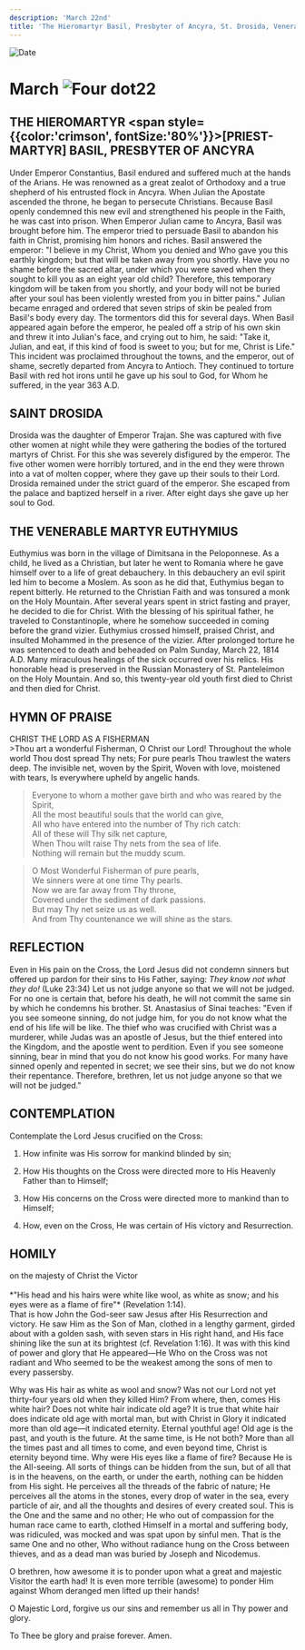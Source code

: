 ```yaml
---
description: 'March 22nd'
title: 'The Hieromartyr Basil, Presbyter of Ancyra, St. Drosida, Venerable Martyr Euthymius'
---
```


<CustomPaginator />
<RunningHead />

<Image src="/title-imprint.png" height={68} width={50} alt="Date" className="title-imprint"/>

# <div id="date">March <Image className="four-dot" src="/four-dot.png" height={15} width={15} alt="Four dot" />22</div>

## THE HIEROMARTYR <span style={{color:'crimson', fontSize:'80%'}}>[PRIEST-MARTYR]</span> BASIL, PRESBYTER OF ANCYRA

Under Emperor Constantius, Basil endured and suffered much at the hands of the Arians. He was renowned as a great zealot of Orthodoxy and a true shepherd of his entrusted flock in Ancyra. When Julian the Apostate ascended the throne, he began to persecute Christians. Because Basil openly condemned this new evil and strengthened his people in the Faith, he was cast into prison. When Emperor Julian came to Ancyra, Basil was brought before him. The emperor tried to persuade Basil to abandon his faith in Christ, promising him honors and riches. Basil answered the emperor: "I believe in my Christ, Whom you denied and Who gave you this earthly kingdom; but that will be taken away from you shortly. Have you no shame before the sacred altar, under which you were saved when they sought to kill you as an eight year old child? Therefore, this temporary kingdom will be taken from you shortly, and your body will not be buried after your soul has been violently wrested from you in bitter pains." Julian became enraged and ordered that seven strips of skin be pealed from Basil's body every day. The tormentors did this for several days. When Basil appeared again before the emperor, he pealed off a strip of his own skin and threw it into Julian's face, and crying out to him, he said: "Take it, Julian, and eat, if this kind of food is sweet to you; but for me, Christ is Life." This incident was proclaimed throughout the towns, and the emperor, out of shame, secretly departed from Ancyra to Antioch. They continued to torture Basil with red hot irons until he gave up his soul to God, for Whom he suffered, in the year 363 A.D.

## SAINT DROSIDA

Drosida was the daughter of Emperor Trajan. She was captured with five other women at night while they were gathering the bodies of the tortured martyrs of Christ. For this she was severely disfigured by the emperor. The five other women were horribly tortured, and in the end they were thrown into a vat of molten copper, where they gave up their souls to their Lord. Drosida remained under the strict guard of the emperor. She escaped from the palace and baptized herself in a river. After eight days she gave up her soul to God.

## THE VENERABLE MARTYR EUTHYMIUS

Euthymius was born in the village of Dimitsana in the Peloponnese. As a child, he lived as a Christian, but later he went to Romania where he gave himself over to a life of great debauchery. In this debauchery an evil spirit led him to become a Moslem. As soon as he did that, Euthymius began to repent bitterly. He returned to the Christian Faith and was tonsured a monk on the Holy Mountain. After several years spent in strict fasting and prayer, he decided to die for Christ. With the blessing of his spiritual father, he traveled to Constantinople, where he somehow succeeded in coming before the grand vizier. Euthymius crossed himself, praised Christ, and insulted Mohammed in the presence of the vizier. After prolonged torture he was sentenced to death and beheaded on Palm Sunday, March 22, 1814 A.D. Many miraculous healings of the sick occurred over his relics. His honorable head is preserved in the Russian Monastery of St. Panteleimon on the Holy Mountain. And so, this twenty-year old youth first died to Christ and then died for Christ.


## HYMN OF PRAISE
<div style={{textAlign:'center', color:'crimson', fontWeight:'bold'}}>
CHRIST THE LORD AS A FISHERMAN
</div>
>Thou art a wonderful Fisherman, O Christ our Lord!  
Throughout the whole world Thou dost spread Thy nets;  
For pure pearls Thou trawlest the waters deep.  
The invisible net, woven by the Spirit,  
Woven with love, moistened with tears,  
Is everywhere upheld by angelic hands.  

>Everyone to whom a mother gave birth and who was reared by the Spirit,  
All the most beautiful souls that the world can give,  
All who have entered into the number of Thy rich catch:  
All of these will Thy silk net capture,  
When Thou wilt raise Thy nets from the sea of life.  
Nothing will remain but the muddy scum.  

>O Most Wonderful Fisherman of pure pearls,  
We sinners were at one time Thy pearls.  
Now we are far away from Thy throne,  
Covered under the sediment of dark passions.  
But may Thy net seize us as well.  
And from Thy countenance we will shine as the stars.  


## REFLECTION

Even in His pain on the Cross, the Lord Jesus did not condemn sinners but offered up pardon for their sins to His Father, saying: *They know not what they do!* (Luke 23:34) Let us not judge anyone so that we will not be judged. For no one is certain that, before his death, he will not commit the same sin by which he condemns his brother. St. Anastasius of Sinai teaches: "Even if you see someone sinning, do not judge him, for you do not know what the end of his life will be like. The thief who was crucified with Christ was a murderer, while Judas was an apostle of Jesus, but the thief entered into the Kingdom, and the apostle went to perdition.  Even if you see someone sinning, bear in mind that you do not know his good works. For many have sinned openly and repented in secret; we see their sins, but we do not know their repentance. Therefore, brethren, let us not judge anyone so that we will not be judged."


## CONTEMPLATION

Contemplate the Lord Jesus crucified on the Cross:

1. How infinite was His sorrow for mankind blinded by sin;

2. How His thoughts on the Cross were directed more to His Heavenly Father than to Himself;

3. How His concerns on the Cross were directed more to mankind than to Himself;

4. How, even on the Cross, He was certain of His victory and Resurrection.


## HOMILY
<div style={{textAlign:'center', color:'crimson', fontWeight:'bold'}}>
on the majesty of Christ the Victor
</div><br />
<div style={{textAlign:'right'}}>
*"His head and his hairs were white like wool, as white as snow; and his eyes were as a flame of fire"* (Revelation 1:14).
</div>
That is how John the God-seer saw Jesus after His Resurrection and victory. He saw Him as the Son of Man, clothed in a lengthy garment, girded about with a golden sash, with seven stars in His right hand, and His face shining like the sun at its brightest (cf. Revelation 1:16). It was with this kind of power and glory that He appeared—He Who on the Cross was not radiant and Who seemed to be the weakest among the sons of men to every passersby.

Why was His hair as white as wool and snow? Was not our Lord not yet thirty-four years old when they killed Him? From where, then, comes His white hair? Does not white hair indicate old age? It is true that white hair does indicate old age with mortal man, but with Christ in Glory it indicated more than old age—it indicated eternity. Eternal youthful age! Old age is the past, and youth is the future. At the same time, is He not both? More than all the times past and all times to come, and even beyond time, Christ is eternity beyond time. Why were His eyes like a flame of fire? Because He is the All-seeing. All sorts of things can be hidden from the sun, but of all that is in the heavens, on the earth, or under the earth, nothing can be hidden from His sight. He perceives all the threads of the fabric of nature; He perceives all the atoms in the stones, every drop of water in the sea, every particle of air, and all the thoughts and desires of every created soul. This is the One and the same and no other; He who out of compassion for the human race came to earth, clothed Himself in a mortal and suffering body, was ridiculed, was mocked and was spat upon by sinful men. That is the same One and no other, Who without radiance hung on the Cross between thieves, and as a dead man was buried by Joseph and Nicodemus.

O brethren, how awesome it is to ponder upon what a great and majestic Visitor the earth had! It is even more terrible (awesome) to ponder Him against Whom deranged men lifted up their hands!

O Majestic Lord, forgive us our sins and remember us all in Thy power and glory.

To Thee be glory and praise forever. Amen.
